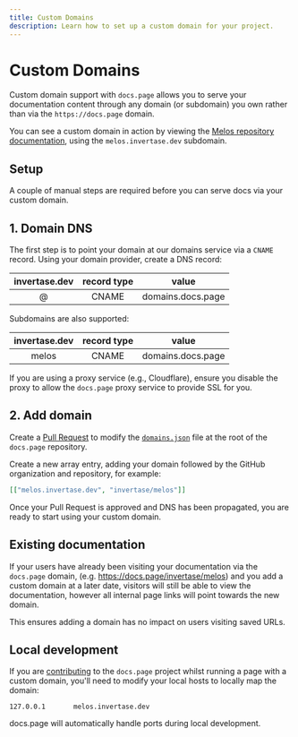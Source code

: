 ```yaml
---
title: Custom Domains
description: Learn how to set up a custom domain for your project.
---
```


# Custom Domains

Custom domain support with `docs.page` allows you to serve your documentation content through any domain (or subdomain)
you own rather than via the `https://docs.page` domain.

You can see a custom domain in action by viewing the [Melos repository documentation](https://melos.invertase.dev), using
the `melos.invertase.dev` subdomain.

## Setup

A couple of manual steps are required before you can serve docs via your custom domain.

## 1. Domain DNS

The first step is to point your domain at our domains service via a `CNAME` record. Using your domain provider,
create a DNS record:

| invertase.dev | record type |       value       |
| :-----------: | :---------: | :---------------: |
|       @       |    CNAME    | domains.docs.page |

Subdomains are also supported:

| invertase.dev | record type |       value       |
| :-----------: | :---------: | :---------------: |
|     melos     |    CNAME    | domains.docs.page |

If you are using a proxy service (e.g., Cloudflare), ensure you disable the proxy to allow the `docs.page`
proxy service to provide SSL for you.

## 2. Add domain

Create a [Pull Request](https://github.com/invertase/docs.page/edit/master/domains.json) to modify the [`domains.json`](https://github.com/invertase/docs.page/blob/master/domains.json)
file at the root of the `docs.page` repository.

Create a new array entry, adding your domain followed by the GitHub organization and repository, for example:

```json
[["melos.invertase.dev", "invertase/melos"]]
```

Once your Pull Request is approved and DNS has been propagated, you are ready to start using your custom domain.

## Existing documentation

If your users have already been visiting your documentation via the `docs.page` domain, (e.g. https://docs.page/invertase/melos) and
you add a custom domain at a later date, visitors will still be able to view the documentation, however all internal page links
will point towards the new domain.

This ensures adding a domain has no impact on users visiting saved URLs.

## Local development

If you are [contributing](/contributing) to the `docs.page` project whilst running a page with a custom domain, you'll
need to modify your local hosts to locally map the domain:

```
127.0.0.1       melos.invertase.dev
```

docs.page will automatically handle ports during local development.

